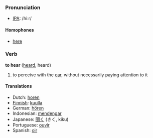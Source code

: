 ===Pronunciation===
*[[w:IPA|IPA]]: /hi:r/
====Homophones====
*[[here]]

=== Verb ===
'''to hear''' ([[heard]], heard)

# to perceive with the [[ear]], without necessarily paying attention to it

==== Translations ====
*Dutch: [[horen]]
*[[Finnish]]: [[kuulla]]
*German: [[hören]]
*Indonesian: [[dengar|mendengar]]
*Japanese: [[聞く]] (きく, kiku)
*Portuguese: [[ouvir]]
*Spanish: [[oir]]